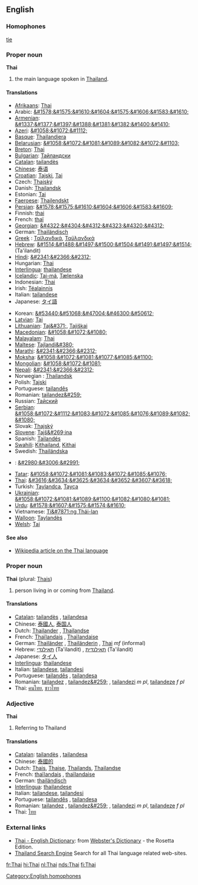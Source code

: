 ==English==

===Homophones===
[[tie]]
===Proper noun===
'''Thai'''

#the main language spoken in [[Thailand]].

====Translations====
{{top}}
*[[w:Afrikaans language|Afrikaans]]: [[Thai]]
*Arabic: [[&#1578;&#1575;&#1610;&#1604;&#1575;&#1606;&#1583;&#1610;]]
*[[w:Armenian language|Armenian]]: [[&#1337;&#1377;&#1397;&#1388;&#1381;&#1382;&#1400;&#1410;]]
*[[w:Azeri language|Azeri]]: [[&#1058;&#1072;&#1112;]]
*[[w:Basque language|Basque]]: [[Thailandiera]]
*[[Belarusian]]: [[&#1058;&#1072;&#1081;&#1089;&#1082;&#1072;&#1103;]]
*[[w:Breton language|Breton]]: [[Thai]]
*[[w:Bulgarian language|Bulgarian]]: [[Тайландски]]
*[[w:Catalan language|Catalan]]: [[tailandès]] {{m}}
*[[w:Chinese language|Chinese]]: [[泰语]]
*[[Croatian]]: [[Tajski]], [[Tai]]
*Czech: [[Thajský]]
*Danish: [[Thailandsk]]
*Estonian: [[Tai]]
*[[Faeroese]]: [[Thailendskt]]
*[[Persian]]: [[&#1578;&#1575;&#1610;&#1604;&#1606;&#1583;&#1609;]]
*Finnish: [[thai]]
*French: [[thaï]] {{m}}
*[[Georgian]]: [[&#4322;&#4304;&#4312;&#4323;&#4320;&#4312;]]
*German: [[Thailändisch]] {{n}}
*[[w:Greek language|Greek]]<!-- Please note that this makes sense, so that Greek (Modern) and Greek (Ancient) are both listed under 'G' -->: [[Ταϊλανδικά]], [[Ταϋλανδικά]]
*[[w:Hebrew language|Hebrew]]: [[&#1514;&#1488;&#1497;&#1500;&#1504;&#1491;&#1497;&#1514;]] (Ta'ilandit) {{f}}
*[[Hindi]]: [[&#2341;&#2366;&#2312;]]
*Hungarian: [[Thai]]
*[[w:Interlingua|Interlingua]]: [[thailandese]]
*[[w:Icelandic language|Icelandic]]: [[Tai-má]], [[Tælenska]]
*Indonesian: [[Thai]]
*Irish: [[Téalainnis]]
*Italian: [[tailandese]] {{m}}
*Japanese: [[タイ語]]
{{mid}}
*Korean: [[&#53440;&#51068;&#47004;&#46300;&#50612;]]
*[[w:Latvian language|Latvian]]: [[Tai]]
*[[w:Lithuanian language|Lithuanian]]: [[Taj&#371;]], [[Tajiškai]]
*[[Macedonian]]: [[&#1058;&#1072;&#1080;]]
*[[Malayalam]]: [[Thai]]
*[[Maltese]]: [[Tajlandi&#380;]]
*[[Marathi]]: [[&#2341;&#2366;&#2312;]]
*[[Moksha]]: [[&#1058;&#1072;&#1081;&#1077;&#1085;&#1100;]]
*[[Mongolian]]: [[&#1058;&#1072;&#1081;]]
*[[Nepali]]: [[&#2341;&#2366;&#2312;]]
*Norwegian<!--do not wikify-->: [[Thailandsk]]
*Polish: [[Tajski]]
*Portuguese: [[tailandês]] {{m}}
*Romanian: [[tailandez&#259;]] {{f}}
*Russian: [[Тайский]]
*[[Serbian]]: [[&#1058;&#1072;&#1112;&#1083;&#1072;&#1085;&#1076;&#1089;&#1082;&#1080;]]
*Slovak: [[Thajský]]
*[[Slovene]]: [[Tajš&#269;ina]]
*Spanish: [[Tailandés]]
*[[w:Swahili language|Swahili]]: [[Kithailand]], [[Kithai]]
*Swedish: [[Thailändska]]
*{{subst:tm}}: [[&#2980;&#3006;&#2991;]]
*[[w:Tatar language|Tatar]]: [[&#1058;&#1072;&#1081;&#1083;&#1072;&#1085;&#1076;]]
*[[w:Thai language|Thai]]: [[&#3616;&#3634;&#3625;&#3634;&#3652;&#3607;&#3618;]]
*Turkish: [[Taylandca]], [[Tayca]]
*[[w:Ukrainian language|Ukrainian]]: [[&#1058;&#1072;&#1081;&#1089;&#1100;&#1082;&#1080;&#1081;]]
*[[w:Urdu language|Urdu]]: [[&#1578;&#1607;&#1575;&#1574;&#1610;]]
*Vietnamese: [[Ti&#7871;ng Thái-lan]]
*[[w:Walloon language|Walloon]]: [[Taylandès]]
*[[w:Welsh language|Welsh]]: [[Tai]]
{{bottom}}

====See also====
*[[w:Thai language|Wikipedia article on the Thai language]]

===Proper noun===
'''Thai''' (plural: [[Thais]])

#person living in or coming from [[Thailand]].

====Translations====
*[[Catalan]]: [[tailandès]] {{m}}, [[tailandesa]] {{f}}
*Chinese: [[泰國人]], [[泰国人]]
*Dutch: [[Thailander]] {{m}}, [[Thailandse]] {{f}}
*French: [[Thaïlandais]] {{m}}, [[Thaïlandaise]] {{f}}
*German: [[Thailänder]] {{m}}, [[Thailänderin]] {{f}}, [[Thai]] ''mf'' (informal)
*Hebrew: [[תאילנדי]] (Ta'ilandit) {{m}}, [[תאילנדית]] (Ta'ilandit) {{f}}
*Japanese: [[タイ人]]
*[[Interlingua]]: [[thailandese]]
*Italian: [[tailandese]], [[tailandesi]] {{p}}
*Portuguese: [[tailandês]] {{m}}, [[tailandesa]] {{f}}
*Romanian: [[tailandez]] {{m}}, [[tailandez&#259;]] {{f}}, [[tailandezi]] ''m pl'', [[tailandeze]] ''f pl''
*Thai: [[คนไทย]], [[ชาวไทย]]

===Adjective===
'''Thai'''

# Referring to Thailand

====Translations====
*[[Catalan]]: [[tailandès]] {{m}}, [[tailandesa]] {{f}}
*Chinese: [[泰國的]]
*Dutch: [[Thais]], [[Thaise]], [[Thailands]], [[Thailandse]]
*French: [[thaïlandais]] {{m}}, [[thaïlandaise]] {{f}}
*German: [[thailändisch]]
*[[Interlingua]]: [[thailandese]]
*Italian: [[tailandese]], [[tailandesi]] {{p}}
*Portuguese: [[tailandês]] {{m}}, [[tailandesa]] {{f}}
*Romanian: [[tailandez]] {{m}}, [[tailandez&#259;]] {{f}}, [[tailandezi]] ''m pl'', [[tailandeze]] ''f pl''
*Thai: [[ไทย]]

===External links===
{{interwiktionary|code=th}}
*[http://www.websters-online-dictionary.org/definition/Thai-english/ Thai - English Dictionary]: from [http://www.websters-online-dictionary.org/ Webster's Dictionary] - the Rosetta Edition.
*[http://www.thaipro.com Thailand Search Engine] Search for all Thai language related web-sites.

[[Category:English homophones]]

[[fr:Thai]]
[[hi:Thai]]
[[nl:Thai]]
[[nds:Thai]]
[[fi:Thai]]